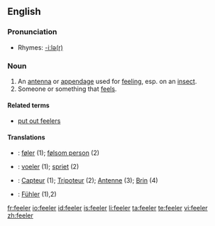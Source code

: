 ==English==

===Pronunciation===
*Rhymes: [[Rhymes:English:-iːlə(r)|-iːlə(r)]]

===Noun===
{{en-noun}}

# An [[antenna]] or [[appendage]] used for [[feel]]ing, esp. on an [[insect]].
# Someone or something that [[feel]]s.

====Related terms====
*[[put out feelers]]

====Translations====
{{trans-top|an antenna or appendage used for feeling, esp. on an insect}}
{{trans-mid}}
{{trans-bottom}}

{{trans-top|someone or something that feels}}
{{trans-mid}}
{{trans-bottom}}

{{checktrans-top}}
* {{ttbc|Danish}}: [[føler]] {{c}} (1); [[følsom person]] {{c}} (2)
* {{ttbc|Dutch}}: [[voeler]] {{c}} (1); [[spriet]] {{c}} (2)
{{checktrans-mid}}
* {{ttbc|French}}: [[Capteur]] {{c}} (1); [[Tripoteur]] {{c}} (2); [[Antenne]] {{c}} (3); [[Brin]] {{c}} (4)
* {{ttbc|German}}: [[Fühler]] {{m}} (1),2)
{{checktrans-bottom}}

[[fr:feeler]]
[[io:feeler]]
[[id:feeler]]
[[is:feeler]]
[[li:feeler]]
[[ta:feeler]]
[[te:feeler]]
[[vi:feeler]]
[[zh:feeler]]
